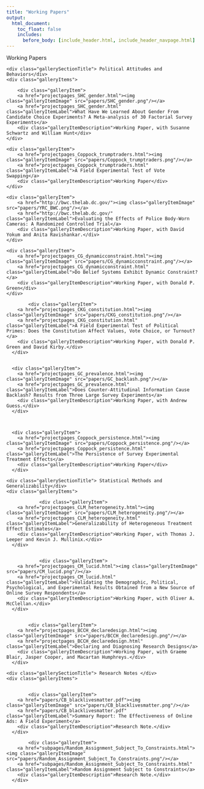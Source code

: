 ```yaml
---
title: "Working Papers"
output:
  html_document:
    toc_float: false
    includes:
      before_body: [include_header.html, include_header_navpage.html]
---
```


<!--html_preserve-->

<div class="band full">
  <div class="bandContent pageTitle">Working Papers</div>
  <div class="bandContent gallerySection">
    <div class="gallerySectionTitle"> Political Attitudes and Behaviors</div>
    <div class="galleryItems">
    
        <div class="galleryItem">
        <a href="projectpages_SHC_gender.html"><img class="galleryItemImage" src="papers/SHC_gender.png"/></a>
        <a href="projectpages_SHC_gender.html" class="galleryItemLabel">What Have We Learned About Gender From Candidate Choice Experiments? A Meta-analysis of 30 Factorial Survey Experiments</a>
        <div class="galleryItemDescription">Working Paper, with Susanne Schwartz and William Hunt</div>
    </div>
    
    <div class="galleryItem">
        <a href="projectpages_Coppock_trumptraders.html"><img class="galleryItemImage" src="papers/Coppock_trumptraders.png"/></a>
        <a href="projectpages_Coppock_trumptraders.html" class="galleryItemLabel">A Field Experimental Test of Vote Swapping</a>
        <div class="galleryItemDescription">Working Paper</div>
    </div>
      
    <div class="galleryItem">
        <a href="http://bwc.thelab.dc.gov/"><img class="galleryItemImage" src="papers/YRC_BWC.png"/></a>
        <a href="http://bwc.thelab.dc.gov/" class="galleryItemLabel">Evaluating the Effects of Police Body-Worn Cameras: A Randomized Controlled Trial</a>
        <div class="galleryItemDescription">Working Paper, with David Yokum and Anita Ravishankar.</div>
    </div>  
      
    <div class="galleryItem">
        <a href="projectpages_CG_dynamicconstraint.html"><img class="galleryItemImage" src="papers/CG_dynamicconstraint.png"/></a>
        <a href="projectpages_CG_dynamicconstraint.html" class="galleryItemLabel">Do Belief Systems Exhibit Dynamic Constraint?</a>
        <div class="galleryItemDescription">Working Paper, with Donald P. Green</div>
    </div>

            <div class="galleryItem">
        <a href="projectpages_CKG_constitution.html"><img class="galleryItemImage" src="papers/CKG_constitution.png"/></a>
        <a href="projectpages_CKG_constitution.html" class="galleryItemLabel">A Field Experimental Test of Political Primes: Does the Constitution Affect Values, Vote Choice, or Turnout?</a>
        <div class="galleryItemDescription">Working Paper, with Donald P. Green and David Kirby.</div>
      </div>    

      
      <div class="galleryItem">
        <a href="projectpages_GC_prevalence.html"><img class="galleryItemImage" src="papers/GC_backlash.png"/></a>
        <a href="projectpages_GC_prevalence.html" class="galleryItemLabel">Does Counter-Attitudinal Information Cause Backlash? Results from Three Large Survey Experiments</a>
        <div class="galleryItemDescription">Working Paper, with Andrew Guess.</div>
      </div>      



      <div class="galleryItem">
        <a href="projectpages_Coppock_persistence.html"><img class="galleryItemImage" src="papers/Coppock_persistence.png"/></a>
        <a href="projectpages_Coppock_persistence.html" class="galleryItemLabel">The Persistence of Survey Experimental Treatment Effects</a>
        <div class="galleryItemDescription">Working Paper</div>
      </div>      



      
  </div>
</div>



<div class="bandContent gallerySection">
    <div class="gallerySectionTitle"> Statistical Methods and Generalizability</div>
    <div class="galleryItems">
    
                <div class="galleryItem">
        <a href="projectpages_CLM_heterogeneity.html"><img class="galleryItemImage" src="papers/CLM_heterogeneity.png"/></a>
        <a href="projectpages_CLM_heterogeneity.html" class="galleryItemLabel">Generalizability of Heterogeneous Treatment Effect Estimates</a>
        <div class="galleryItemDescription">Working Paper, with Thomas J. Leeper and Kevin J. Mullinix.</div>
      </div>
    
    
                <div class="galleryItem">
        <a href="projectpages_CM_lucid.html"><img class="galleryItemImage" src="papers/CM_lucid.png"/></a>
        <a href="projectpages_CM_lucid.html" class="galleryItemLabel">Validating the Demographic, Political, Psychological, and Experimental Results Obtained from a New Source of Online Survey Respondents</a>
        <div class="galleryItemDescription">Working Paper, with Oliver A. McClellan.</div>
      </div>
    
    
            <div class="galleryItem">
        <a href="projectpages_BCCH_declaredesign.html"><img class="galleryItemImage" src="papers/BCCH_declaredesign.png"/></a>
        <a href="projectpages_BCCH_declaredesign.html" class="galleryItemLabel">Declaring and Diagnosing Research Designs</a>
        <div class="galleryItemDescription">Working Paper, with Graeme Blair, Jasper Cooper, and Macartan Humphreys.</div>
      </div>
    
  </div>
</div>

<div class="bandContent gallerySection">
    <div class="gallerySectionTitle"> Research Notes </div>
    <div class="galleryItems">
    

            <div class="galleryItem">
        <a href="papers/CB_blacklivesmatter.pdf"><img class="galleryItemImage" src="papers/CB_blacklivesmatter.png"/></a>
        <a href="papers/CB_blacklivesmatter.pdf" class="galleryItemLabel">Summary Report: The Effectiveness of Online Ads: A Field Experiment</a>
        <div class="galleryItemDescription">Research Note.</div>
      </div>

            <div class="galleryItem">
        <a href="subpages/Random_Assignment_Subject_To_Constraints.html"><img class="galleryItemImage" src="papers/Random_Assignment_Subject_To_Constraints.png"/></a>
        <a href="subpages/Random_Assignment_Subject_To_Constraints.html" class="galleryItemLabel">Random Assignment Subject to Constraints</a>
        <div class="galleryItemDescription">Research Note.</div>
      </div>
    
  </div>
</div>


<!--/html_preserve-->
